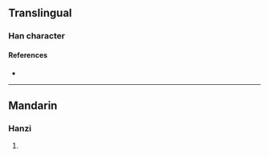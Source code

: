 {{character info/new}}
==Translingual==

===Han character===
{{Han char|rn=86|rad=火|as=07|sn=11|four=98827|canj=FCNH|ids=⿰火弟}}

====References====
* {{Han ref|kx=0673.050|dkj=19081|dj=1081.080|hdz=32205.150|uh=710D|ud=28941|bh=D649|bd=54857}}

----

==Mandarin==

===Hanzi===
{{cmn-hanzi|pin=[[dì]] ([[di4]])|wg=ti<sup>4</sup>}}

# {{defn|lang=cmn|sort=火07}}